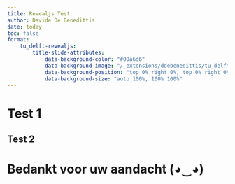 ```yaml
---
title: Revealjs Test
author: Davide De Benedittis
date: today
toc: false
format:
    tu_delft-revealjs:
        title-slide-attributes:
            data-background-color: "#00a6d6"
            data-background-image: "/_extensions/ddebenedittis/tu_delft/img/ducks.png, /_extensions/ddebenedittis/tu_delft/img/p1.png"
            data-background-position: "top 0% right 0%, top 0% right 0%"
            data-background-size: "auto 100%, 100% 100%"
---
```


# Test 1 {visibility="uncounted"}

## Test 2

# Bedankt voor uw aandacht (◕‿◕) {background-color="#00a6d6" background-image="/_extensions/ddebenedittis/tu_delft/img/tud_text_white.png, /_extensions/ddebenedittis/tu_delft/img/unipi_text_white.webp, /_extensions/ddebenedittis/tu_delft/img/p3.png" data-background-size="auto 35px, auto 35px, 100% 100%" data-background-position="99.5% 1%, 0.5% 1%, 50% 50%" visibility="uncounted"}